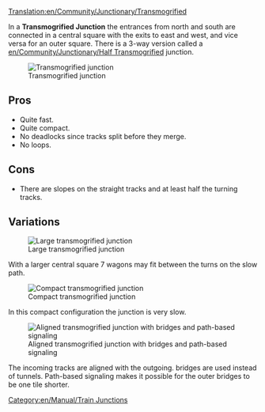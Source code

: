 [[Translation:en/Community/Junctionary/Transmogrified]]
{{en/Community/Junctionary/Navigation}}

In a '''Transmogrified Junction''' the entrances from north and south are connected in a central square with the exits to east and west, and vice versa for an outer square. There is a 3-way version called a [[en/Community/Junctionary/Half Transmogrified]] junction.

[[File:en/Community/Junctionary/Ttd.transmogrified.deblock.png|frame|none|Transmogrified junction]]

==Pros==
* Quite fast.
* Quite compact.
* No deadlocks since tracks split before they merge.
* No loops.

==Cons==
* There are slopes on the straight tracks and at least half the turning tracks.

==Variations==

[[File:en/Community/Junctionary/Ttd.transmogrified.large.png|frame|none|Large transmogrified junction]]

With a larger central square 7 wagons may fit between the turns on the slow path.

[[File:en/Community/Junctionary/Ttd.transmogrified.compact.png|frame|none|Compact transmogrified junction]]

In this compact configuration the junction is very slow.


[[File:en/Ttd.transmogrified.bridges.path.aligned.png|frame|none|Aligned transmogrified junction with bridges and path-based signaling]]

The incoming tracks are aligned with the outgoing. bridges are used instead of tunnels. Path-based signaling makes it possible for the outer bridges to be one tile shorter.

[[Category:en/Manual/Train Junctions]]